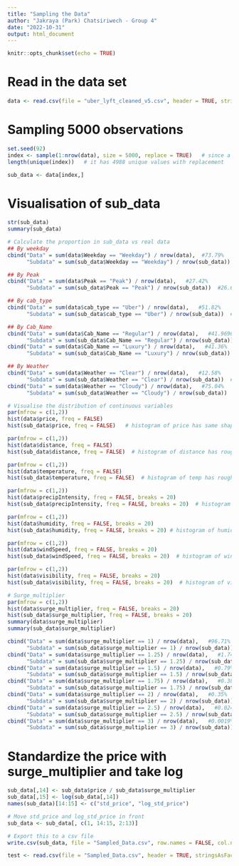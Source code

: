 ```yaml
---
title: "Sampling the Data"
author: "Jakraya (Park) Chatsiriwech - Group 4"
date: "2022-10-31"
output: html_document
---
```


```r
knitr::opts_chunk$set(echo = TRUE)
```

# Read in the data set

```r
data <- read.csv(file = "uber_lyft_cleaned_v5.csv", header = TRUE, stringsAsFactors = TRUE)
```


# Sampling 5000 observations

```r
set.seed(92)
index <- sample(1:nrow(data), size = 5000, replace = TRUE)   # since a lot of data, sampling with replacement is approximately the same as without replacement
length(unique(index))   # it has 4988 unique values with replacement

sub_data <- data[index,]
```


# Visualisation of sub_data

```r
str(sub_data)
summary(sub_data)   

# Calculate the proportion in sub_data vs real data
## By weekday
cbind("Data" = sum(data$Weekday == "Weekday") / nrow(data),  #73.79%
      "Subdata" = sum(sub_data$Weekday == "Weekday") / nrow(sub_data))  #72.88%

## By Peak
cbind("Data" = sum(data$Peak == "Peak") / nrow(data),   #27.42%
      "Subdata" = sum(sub_data$Peak == "Peak") / nrow(sub_data))  #26.6%

## By cab_type
cbind("Data" = sum(data$cab_type == "Uber") / nrow(data),   #51.82%
      "Subdata" = sum(sub_data$cab_type == "Uber") / nrow(sub_data))  #52.66%

## By Cab_Name
cbind("Data" = sum(data$Cab_Name == "Regular") / nrow(data),   #41.9696%
      "Subdata" = sum(sub_data$Cab_Name == "Regular") / nrow(sub_data))  #41.9%
cbind("Data" = sum(data$Cab_Name == "Luxury") / nrow(data),   #41.36%
      "Subdata" = sum(sub_data$Cab_Name == "Luxury") / nrow(sub_data))  #42.02%

## By Weather
cbind("Data" = sum(data$Weather == "Clear") / nrow(data),   #12.58%
      "Subdata" = sum(sub_data$Weather == "Clear") / nrow(sub_data))  #12.1%
cbind("Data" = sum(data$Weather == "Cloudy") / nrow(data),   #75.04%
      "Subdata" = sum(sub_data$Weather == "Cloudy") / nrow(sub_data))  #75.6%

# Visualise the distribution of continuous variables
par(mfrow = c(1,2))
hist(data$price, freq = FALSE)
hist(sub_data$price, freq = FALSE)   # histogram of price has same shape

par(mfrow = c(1,2))
hist(data$distance, freq = FALSE)
hist(sub_data$distance, freq = FALSE)  # histogram of distance has roughly the same shape

par(mfrow = c(1,2))
hist(data$temperature, freq = FALSE)
hist(sub_data$temperature, freq = FALSE)  # histogram of temp has roughly the same shape

par(mfrow = c(1,2))
hist(data$precipIntensity, freq = FALSE, breaks = 20)
hist(sub_data$precipIntensity, freq = FALSE, breaks = 20)  # histogram of precipIntensity has roughly the same shape

par(mfrow = c(1,2))
hist(data$humidity, freq = FALSE, breaks = 20)
hist(sub_data$humidity, freq = FALSE, breaks = 20) # histogram of humidity has roughly the same shape

par(mfrow = c(1,2))
hist(data$windSpeed, freq = FALSE, breaks = 20)
hist(sub_data$windSpeed, freq = FALSE, breaks = 20)  # histogram of windSpeed has roughly the same shape

par(mfrow = c(1,2))
hist(data$visibility, freq = FALSE, breaks = 20)
hist(sub_data$visibility, freq = FALSE, breaks = 20)  # histogram of visibility has roughly the same shape

# Surge_multiplier
par(mfrow = c(1,2))
hist(data$surge_multiplier, freq = FALSE, breaks = 20)
hist(sub_data$surge_multiplier, freq = FALSE, breaks = 20)
summary(data$surge_multiplier)
summary(sub_data$surge_multiplier)

cbind("Data" = sum(data$surge_multiplier == 1) / nrow(data),   #96.71%
      "Subdata" = sum(sub_data$surge_multiplier == 1) / nrow(sub_data))  #96.08%
cbind("Data" = sum(data$surge_multiplier == 1.25) / nrow(data),   #1.74%
      "Subdata" = sum(sub_data$surge_multiplier == 1.25) / nrow(sub_data))  #2.06%
cbind("Data" = sum(data$surge_multiplier == 1.5) / nrow(data),   #0.79%
      "Subdata" = sum(sub_data$surge_multiplier == 1.5) / nrow(sub_data))  #0.98%
cbind("Data" = sum(data$surge_multiplier == 1.75) / nrow(data),   #0.38%
      "Subdata" = sum(sub_data$surge_multiplier == 1.75) / nrow(sub_data))  #0.4%
cbind("Data" = sum(data$surge_multiplier == 2) / nrow(data),   #0.35%
      "Subdata" = sum(sub_data$surge_multiplier == 2) / nrow(sub_data))  #0.46%
cbind("Data" = sum(data$surge_multiplier == 2.5) / nrow(data),   #0.024%
      "Subdata" = sum(sub_data$surge_multiplier == 2.5) / nrow(sub_data))  #0.02%
cbind("Data" = sum(data$surge_multiplier == 3) / nrow(data),   #0.0019%
      "Subdata" = sum(sub_data$surge_multiplier == 3) / nrow(sub_data))  #0.0%
```

# Standardize the price with surge_multiplier and take log

```r
sub_data[,14] <- sub_data$price / sub_data$surge_multiplier
sub_data[,15] <- log(sub_data[,14])
names(sub_data)[14:15] <- c("std_price", "log_std_price")

# Move std_price and log_std_price in front
sub_data <- sub_data[, c(1, 14:15, 2:13)]

# Export this to a csv file
write.csv(sub_data, file = "Sampled_Data.csv", row.names = FALSE, col.names = TRUE)
```

```r
test <- read.csv(file = "Sampled_Data.csv", header = TRUE, stringsAsFactors = TRUE)
```


